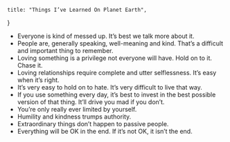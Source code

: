     title: "Things I’ve Learned On Planet Earth",
}

-   Everyone is kind of messed up. It’s best we talk more about it.
-   People are, generally speaking, well-meaning and kind. That’s a difficult
    and important thing to remember.
-   Loving something is a privilege not everyone will have. Hold on to it. Chase
    it.
-   Loving relationships require complete and utter selflessness. It’s easy when
    it’s right.
-   It’s very easy to hold on to hate. It’s very difficult to live that way.
-   If you use something every day, it’s best to invest in the best possible
    version of that thing. It’ll drive you mad if you don’t.
-   You’re only really ever limited by yourself.
-   Humility and kindness trumps authority.
-   Extraordinary things don’t happen to passive people.
-   Everything will be OK in the end. If it’s not OK, it isn’t the end.
